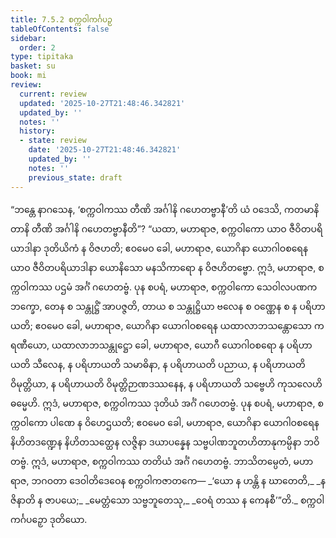 ```yaml
---
title: 7.5.2 စက္ကဝါကင်္ဂပဉှ
tableOfContents: false
sidebar:
  order: 2
type: tipitaka
basket: su
book: mi
review:
  current: review
  updated: '2025-10-27T21:48:46.342821'
  updated_by: ''
  notes: ''
  history:
  - state: review
    date: '2025-10-27T21:48:46.342821'
    updated_by: ''
    notes: ''
    previous_state: draft
---
```



<ReviewStatus review={frontmatter.review} showDetails={true} />

<HypothesisAnnotation frontmatter={frontmatter} />

<DynamicBreadcrumb />

<Division number="266" book="mi" e="ch" v="28">

<Paragraph number="1896" book="mi">
“ဘန္တေ နာဂသေန, ‘စက္ကဝါကဿ တီဏိ အင်္ဂါနိ ဂဟေတဗ္ဗာနီ’တိ ယံ ဝဒေသိ, ကတမာနိ တာနိ တီဏိ အင်္ဂါနိ ဂဟေတဗ္ဗာနီတိ”? “ယထာ, မဟာရာဇ, စက္ကဝါကော ယာဝ ဇီဝိတပရိယာဒါနာ ဒုတိယိကံ န ဝိဇဟတိ; ဧဝမေဝ ခေါ, မဟာရာဇ, ယောဂိနာ ယောဂါဝစရေန ယာဝ ဇီဝိတပရိယာဒါနာ ယောနိသော မနသိကာရော န ဝိဇဟိတဗ္ဗော. ဣဒံ, မဟာရာဇ, စက္ကဝါကဿ ပဌမံ အင်္ဂံ ဂဟေတဗ္ဗံ.
</Paragraph>

<Paragraph number="1897" book="mi">
ပုန စပရံ, မဟာရာဇ, စက္ကဝါကော သေဝါလပဏကဘက္ခော, တေန စ သန္တုဋ္ဌိံ အာပဇ္ဇတိ, တာယ စ သန္တုဋ္ဌိယာ ဗလေန စ ဝဏ္ဏေန စ န ပရိဟာယတိ; ဧဝမေဝ ခေါ, မဟာရာဇ, ယောဂိနာ ယောဂါဝစရေန ယထာလာဘသန္တောသော ကရဏီယော, ယထာလာဘသန္တုဋ္ဌော ခေါ, မဟာရာဇ, ယောဂီ ယောဂါဝစရော န ပရိဟာယတိ သီလေန, န ပရိဟာယတိ သမာဓိနာ, န ပရိဟာယတိ ပညာယ, န ပရိဟာယတိ ဝိမုတ္တိယာ, န ပရိဟာယတိ ဝိမုတ္တိဉာဏဒဿနေန, န ပရိဟာယတိ သဗ္ဗေဟိ ကုသလေဟိ ဓမ္မေဟိ. ဣဒံ, မဟာရာဇ, စက္ကဝါကဿ ဒုတိယံ အင်္ဂံ ဂဟေတဗ္ဗံ.
</Paragraph>

<Paragraph number="1898" book="mi">
ပုန စပရံ, မဟာရာဇ, စက္ကဝါကော ပါဏေ န ဝိဟေဌယတိ; ဧဝမေဝ ခေါ, မဟာရာဇ, ယောဂိနာ ယောဂါဝစရေန နိဟိတဒဏ္ဍေန နိဟိတသတ္ထေန လဇ္ဇိနာ ဒယာပန္နေန သဗ္ဗပါဏဘူတဟိတာနုကမ္ပိနာ ဘဝိတဗ္ဗံ. ဣဒံ, မဟာရာဇ, စက္ကဝါကဿ တတိယံ အင်္ဂံ ဂဟေတဗ္ဗံ. ဘာသိတမ္ပေတံ, မဟာရာဇ, ဘဂဝတာ ဒေဝါတိဒေဝေန စက္ကဝါကဇာတကေ—
</Paragraph>

<Paragraph number="1899" type="verses" book="mi">
_‘ယော န ဟန္တိ န ဃာတေတိ,_  
_န ဇိနာတိ န ဇာပယေ;_  
_မေတ္တံသော သဗ္ဗဘူတေသု,_  
_ဝေရံ တဿ န ကေနစီ’”တိ._  


</Paragraph>
</Division>

<Paragraph number="1900" type="center" book="mi">
စက္ကဝါကင်္ဂပဉှော ဒုတိယော.
</Paragraph>